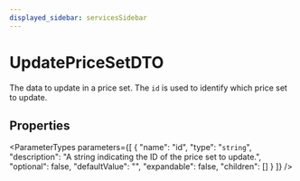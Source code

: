 ```yaml
---
displayed_sidebar: servicesSidebar
---
```



# UpdatePriceSetDTO

The data to update in a price set. The `id` is used to identify which price set to update.

## Properties

<ParameterTypes parameters={[
  {
    "name": "id",
    "type": "`string`",
    "description": "A string indicating the ID of the price set to update.",
    "optional": false,
    "defaultValue": "",
    "expandable": false,
    "children": []
  }
]} />
